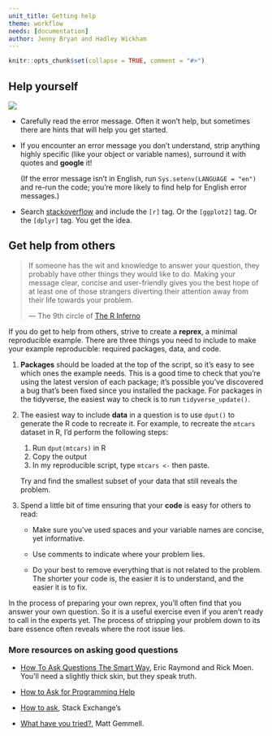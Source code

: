 ```yaml
---
unit_title: Getting help
theme: workflow
needs: [documentation]
author: Jenny Bryan and Hadley Wickham
---
```


```r
knitr::opts_chunk$set(collapse = TRUE, comment = "#>")
```

## Help yourself

![](https://imgs.xkcd.com/comics/tech_support_cheat_sheet.png)

*   Carefully read the error message. Often it won't help, but sometimes there
    are hints that will help you get started.

*   If you encounter an error message you don't understand, strip anything
    highly specific (like your object or variable names), surround it with
    quotes and __google__ it!
    
    (If the error message isn't in English, run `Sys.setenv(LANGUAGE = "en")` 
    and re-run the code; you're more likely to find help for English error 
    messages.)

*   Search [stackoverflow](http://stackoverflow.com) and include the `[r]` tag. 
    Or the `[ggplot2]` tag. Or the `[dplyr]` tag. You get the idea.

## Get help from others

> If someone has the wit and knowledge to answer your question, they 
> probably have other things they would like to do. Making your message 
> clear, concise and user-friendly gives you the best hope of at least 
> one of those strangers diverting their attention away from their life 
> towards your problem.
> 
> — The 9th circle of [The R Inferno][r-inferno]
  
If you do get to help from others, strive to create a __reprex__, a minimal reproducible example. There are three things you need to include to make your example reproducible: required packages, data, and code.

1.  **Packages** should be loaded at the top of the script, so it's easy to
    see which ones the example needs. This is a good time to check that you're
    using the latest version of each package; it's possible you've discovered
    a bug that's been fixed since you installed the package. For packages
    in the tidyverse, the easiest way to check is to run `tidyverse_update()`.

1.  The easiest way to include **data** in a question is to use `dput()` to 
    generate the R code to recreate it. For example, to recreate the `mtcars` 
    dataset in R, I'd perform the following steps:
  
    1. Run `dput(mtcars)` in R
    2. Copy the output
    3. In my reproducible script, type `mtcars <- ` then paste.
    
    Try and find the smallest subset of your data that still reveals
    the problem.

1.  Spend a little bit of time ensuring that your **code** is easy for others to
    read:

    * Make sure you've used spaces and your variable names are concise, yet
      informative.
    
    * Use comments to indicate where your problem lies.
    
    * Do your best to remove everything that is not related to the problem.  
      The shorter your code is, the easier it is to understand, and the 
      easier it is to fix.

In the process of preparing your own reprex, you'll often find that you answer your own question. So it is a useful exercise even if you aren't ready to call in the experts yet. The process of stripping your problem down to its bare essence often reveals where the root issue lies. 

### More resources on asking good questions

* [How To Ask Questions The Smart Way](http://www.catb.org/~esr/faqs/smart-questions.html),
  Eric Raymond and Rick Moen. You'll need a slightly thick skin, but they speak truth.
  
* [How to Ask for Programming Help](http://codingkilledthecat.wordpress.com/2012/06/26/how-to-ask-for-programming-help/)

* [How to ask](https://codereview.stackexchange.com/help/how-to-ask),
  Stack Exchange's

* [What have you tried?](http://mattgemmell.com/what-have-you-tried/), 
  Matt Gemmell.

[r-inferno]:http://www.burns-stat.com/documents/books/the-r-inferno/
